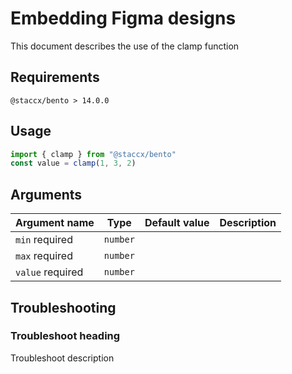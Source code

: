 
<Meta title="math/clamp/README" />

# Embedding Figma designs

<Subtitle>This document describes the use of the clamp function</Subtitle>

## Requirements

`@staccx/bento > 14.0.0`

## Usage

```js
import { clamp } from "@staccx/bento"
const value = clamp(1, 3, 2)
```

## Arguments

| Argument name                                     | Type     | Default value | Description |
| ------------------------------------------------- | -------- | ------------- | ----------- |
| `min` <Badge status="positive">required</Badge>   | `number` |               |             |
| `max` <Badge status="positive">required</Badge>   | `number` |               |             |
| `value` <Badge status="positive">required</Badge> | `number` |               |             |

## Troubleshooting

### Troubleshoot heading

Troubleshoot description
